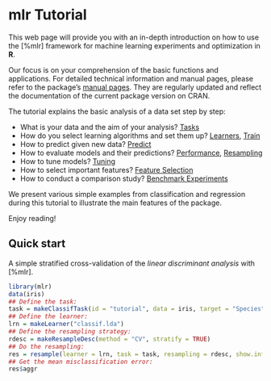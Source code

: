 # mlr Tutorial

This web page will provide you with an in-depth introduction on how to
use the [%mlr] framework for machine learning experiments and
optimization in **R**.

Our focus is on your comprehension of the basic functions and applications.
For detailed technical information and manual pages, please refer to the package's
[manual pages](http://berndbischl.github.io/mlr/man/).
They are regularly updated and reflect the documentation of the current package version on CRAN.


The tutorial explains the basic analysis of a data set step by step:

* What is your data and the aim of your analysis? [Tasks](task.md)
* How do you select learning algorithms and set them up? [Learners](learner.md), [Train](train.md)
* How to predict given new data? [Predict](predict.md)
* How to evaluate models and their predictions? [Performance](performance.md), [Resampling](resample.md)
* How to tune models? [Tuning](tune.md)
* How to select important features? [Feature Selection](feature_selection.md)
* How to conduct a comparison study? [Benchmark Experiments](benchmark_experiments.md)

We present various simple examples from classification and regression
during this tutorial to illustrate the main features of the
package.

Enjoy reading!


## Quick start

A simple stratified cross-validation of the *linear discriminant analysis* with [%mlr].
```r
library(mlr)
data(iris)
## Define the task:
task = makeClassifTask(id = "tutorial", data = iris, target = "Species")
## Define the learner:
lrn = makeLearner("classif.lda")
## Define the resampling strategy:
rdesc = makeResampleDesc(method = "CV", stratify = TRUE)
## Do the resampling:
res = resample(learner = lrn, task = task, resampling = rdesc, show.info = FALSE)
## Get the mean misclassification error:
res$aggr
```
